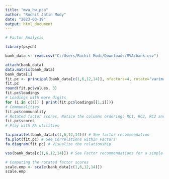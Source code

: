 ---
title: "mva_hw_pca"
author: "Ruchit Jatin Mody"
date: "2023-03-19"
output: html_document
---

```{r}
# Factor Analysis

library(psych)

bank_data <- read.csv("C:/Users/Ruchit Modi/Downloads/MVA/bank.csv")

attach(bank_data)
data.matrix(bank_data)
bank_data[1]
fit.pc <- principal(bank_data[c(1,6,12,14)], nfactors=4, rotate="varimax")
fit.pc
round(fit.pc$values, 3)
fit.pc$loadings
# Loadings with more digits
for (i in c(1)) { print(fit.pc$loadings[[1,i]])}
# Communalities
fit.pc$communality
# Rotated factor scores, Notice the columns ordering: RC1, RC3, RC2 and RC4
fit.pc$scores
# Play with FA utilities

fa.parallel(bank_data[c(1,6,12,14)]) # See factor recommendation
fa.plot(fit.pc) # See Correlations within Factors
fa.diagram(fit.pc) # Visualize the relationship

vss(bank_data[c(1,6,12,14)]) # See Factor recommendations for a simple structure

# Computing the rotated factor scores 
scale.emp <- scale(bank_data[c(1,6,12,14)])
scale.emp



```